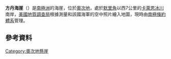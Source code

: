 {{coord|79|35|S|159|42|E|source:GNIS|display=title}}

'''方丹海崖'''（{{lang-en|Fontaine Bluff}}）是[[南極洲|南極洲]]的海崖，位於[[奧次地|奧次地]]，處於[[默里角|默里角]]以西7公里的[[卡萊恩冰川|卡萊恩冰川]]南岸，[[美國地質調查局|美國地質調查局]]根據測量和該國海軍的空中照片繪入地圖，現時由[[南極條約體系|南極條約體系]]管理。

==參考資料==
{{cite gnis | type = antarid | id = 5102| name = Fontaine Bluff | accessdate = 2012-03-29}}

{{DEFAULTSORT:Fontaine Bluff}}
[[Category:奧次地懸崖|Category:奧次地懸崖]]


{{OatesLand-geo-stub}}